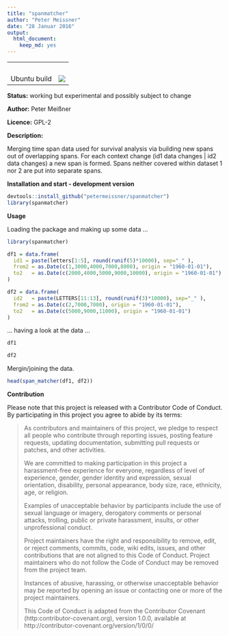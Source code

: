 ```yaml
---
title: "spanmatcher"
author: "Peter Meissner"
date: "28 Januar 2016"
output: 
  html_document: 
    keep_md: yes
---
```





<table>
<tr><td>&nbsp;</td></tr>
<tr>
<td> Ubuntu build </td>
<td> <a href="https://travis-ci.org/petermeissner/spanmatcher"><img src="https://api.travis-ci.org/petermeissner/spanmatcher.svg?branch=master"></a></td>
</tr>
</table>


**Status:** working but experimental and possibly subject to change

**Author:** Peter Meißner

**Licence:** GPL-2

**Description:**

Merging time span data used for survival analysis via building new
    spans out of overlapping spans. For each context change (id1 data changes |
    id2 data changes)  a new span is formed. Spans neither covered within
    dataset 1 nor 2 are put into separate spans.


**Installation and start - development version**

```r
devtools::install_github("petermeissner/spanmatcher")
library(spanmatcher)
```

**Usage**

Loading the package and making up some data ... 

```r
library(spanmatcher)

df1 = data.frame(
  id1 = paste(letters[1:5], round(runif(5)*10000), sep="_" ),
  from2 = as.Date(c(1,3000,4000,7000,8000), origin = "1960-01-01"),
  to2   = as.Date(c(2000,4000,5000,9000,10000), origin = "1960-01-01")
)

df2 = data.frame(
  id2   = paste(LETTERS[11:13], round(runif(3)*10000), sep="_" ),
  from2 = as.Date(c(2,7000,7000), origin = "1960-01-01"),
  to2   = as.Date(c(5000,9000,11000), origin = "1960-01-01")
) 
```

... having a look at the data ... 

```r
df1

df2
```


Mergin/joining the data.

```r
head(span_matcher(df1, df2))
```



**Contribution**

Please note that this project is released with a Contributor Code of Conduct. By participating in this project you agree to abide by its terms:

> As contributors and maintainers of this project, we pledge to respect all people who 
contribute through reporting issues, posting feature requests, updating documentation,
submitting pull requests or patches, and other activities.
> 
> We are committed to making participation in this project a harassment-free experience for
everyone, regardless of level of experience, gender, gender identity and expression,
sexual orientation, disability, personal appearance, body size, race, ethnicity, age, or religion.
> 
> Examples of unacceptable behavior by participants include the use of sexual language or
imagery, derogatory comments or personal attacks, trolling, public or private harassment,
insults, or other unprofessional conduct.
> 
> Project maintainers have the right and responsibility to remove, edit, or reject comments,
commits, code, wiki edits, issues, and other contributions that are not aligned to this 
Code of Conduct. Project maintainers who do not follow the Code of Conduct may be removed 
from the project team.
> 
> Instances of abusive, harassing, or otherwise unacceptable behavior may be reported by 
opening an issue or contacting one or more of the project maintainers.
> 
> This Code of Conduct is adapted from the Contributor Covenant 
(http:contributor-covenant.org), version 1.0.0, available at 
http://contributor-covenant.org/version/1/0/0/


